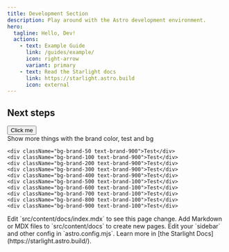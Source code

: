```yaml
---
title: Development Section
description: Play around with the Astro development environment.
hero:
  tagline: Hello, Dev!
  actions:
    - text: Example Guide
      link: /guides/example/
      icon: right-arrow
      variant: primary
    - text: Read the Starlight docs
      link: https://starlight.astro.build
      icon: external
---
```



## Next steps

<div>
  <button className="px-4 py-2 mt-8 text-white bg-brand-600 rounded hover:bg-brand-700">Click me</button>
  <div>
    Show more things with the brand color, test and bg

    <div className="bg-brand-50 text-brand-900">Test</div>
    <div className="bg-brand-100 text-brand-900">Test</div>
    <div className="bg-brand-200 text-brand-900">Test</div>
    <div className="bg-brand-300 text-brand-900">Test</div>
    <div className="bg-brand-400 text-brand-900">Test</div>
    <div className="bg-brand-500 text-brand-100">Test</div>
    <div className="bg-brand-600 text-brand-100">Test</div>
    <div className="bg-brand-700 text-brand-100">Test</div>
    <div className="bg-brand-800 text-brand-100">Test</div>
    <div className="bg-brand-900 text-brand-100">Test</div>

  </div>
</div>

<CardGrid>
  <Card title="Update content" icon="pencil">
    Edit `src/content/docs/index.mdx` to see this page change.
  </Card>
  <Card title="Add new content" icon="add-document">
    Add Markdown or MDX files to `src/content/docs` to create new pages.
  </Card>
  <Card title="Configure your site" icon="setting">
    Edit your `sidebar` and other config in `astro.config.mjs`.
  </Card>
  <Card title="Read the docs" icon="open-book">
    Learn more in [the Starlight Docs](https://starlight.astro.build/).
  </Card>
</CardGrid>
